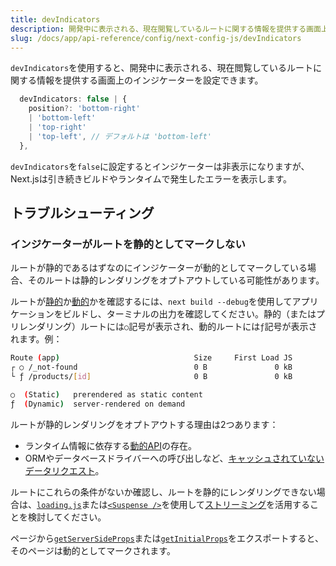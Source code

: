 ```yaml
---
title: devIndicators
description: 開発中に表示される、現在閲覧しているルートに関する情報を提供する画面上のインジケーターの設定オプション。
slug: /docs/app/api-reference/config/next-config-js/devIndicators
---
```


`devIndicators`を使用すると、開発中に表示される、現在閲覧しているルートに関する情報を提供する画面上のインジケーターを設定できます。

```ts filename="Types"
  devIndicators: false | {
    position?: 'bottom-right'
    | 'bottom-left'
    | 'top-right'
    | 'top-left', // デフォルトは 'bottom-left'
  },
```

`devIndicators`を`false`に設定するとインジケーターは非表示になりますが、Next.jsは引き続きビルドやランタイムで発生したエラーを表示します。

## トラブルシューティング

### インジケーターがルートを静的としてマークしない

ルートが静的であるはずなのにインジケーターが動的としてマークしている場合、そのルートは静的レンダリングをオプトアウトしている可能性があります。

ルートが[静的](/docs/app/building-your-application/rendering/server-components#static-rendering-default)か[動的](/docs/app/building-your-application/rendering/server-components#dynamic-rendering)かを確認するには、`next build --debug`を使用してアプリケーションをビルドし、ターミナルの出力を確認してください。静的（またはプリレンダリング）ルートには`○`記号が表示され、動的ルートには`ƒ`記号が表示されます。例：

```bash filename="Build Output"
Route (app)                              Size     First Load JS
┌ ○ /_not-found                          0 B               0 kB
└ ƒ /products/[id]                       0 B               0 kB

○  (Static)   prerendered as static content
ƒ  (Dynamic)  server-rendered on demand
```

<AppOnly>

ルートが静的レンダリングをオプトアウトする理由は2つあります：

- ランタイム情報に依存する[動的API](/docs/app/building-your-application/rendering/server-components#dynamic-apis)の存在。
- ORMやデータベースドライバーへの呼び出しなど、[キャッシュされていないデータリクエスト](/docs/app/building-your-application/data-fetching/fetching)。

ルートにこれらの条件がないか確認し、ルートを静的にレンダリングできない場合は、[`loading.js`](/docs/app/api-reference/file-conventions/loading)または[`<Suspense />`](https://react.dev/reference/react/Suspense)を使用して[ストリーミング](/docs/app/building-your-application/routing/loading-ui-and-streaming#what-is-streaming)を活用することを検討してください。

</AppOnly>

<PagesOnly>

ページから[`getServerSideProps`](/docs/pages/building-your-application/data-fetching/get-server-side-props)または[`getInitialProps`](/docs/pages/api-reference/functions/get-initial-props)をエクスポートすると、そのページは動的としてマークされます。

</PagesOnly>
